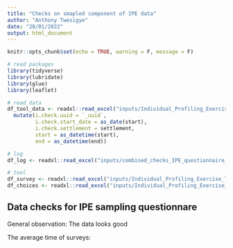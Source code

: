 ```yaml
---
title: "Checks on smapled component of IPE data"
author: "Anthony Twesigye"
date: "28/01/2022"
output: html_document
---
```


```r
knitr::opts_chunk$set(echo = TRUE, warning = F, message = F)

# read packages
library(tidyverse)
library(lubridate)
library(glue)
library(leaflet)

# read data 
df_tool_data <- readxl::read_excel("inputs/Individual_Profiling_Exercise_Questionnaire_for_Sampled_Households.xlsx") %>% 
  mutate(i.check.uuid = `_uuid`,
         i.check.start_date = as_date(start),
         i.check.settlement = settlement,
         start = as_datetime(start),
         end = as_datetime(end))

# log
df_log <- readxl::read_excel("inputs/combined_checks_IPE_questionnaire_for_sampled_households.xlsx")

# tool
df_survey <- readxl::read_excel("inputs/Individual_Profiling_Exercise_Tool.xlsx", sheet = "survey")
df_choices <- readxl::read_excel("inputs/Individual_Profiling_Exercise_Tool.xlsx", sheet = "choices")


```


## Data checks for IPE sampling questionnare

General observation: The data looks good

The average time of surveys: